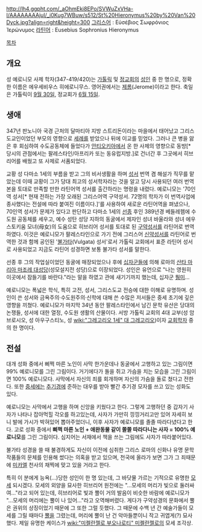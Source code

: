http://lh4.ggpht.com/_aOhmEki8EPo/SVWuZxVHa-I/AAAAAAAAjuI/_i0Kug7WBuw/s512/St%20Hieronymus%20by%20Van%20Dyck.jpg?align=right&height=300 [[그리스어]] : Εὐσέβιος Σωφρόνιος Ἱερώνυμος
[[라틴어]] : Eusebius Sophronius Hieronymus

[[목차]]
== 개요 ==
성 예로니모 사제 학자(347-419/420)는 [[가톨릭]] 및 [[정교회]]의 [[성인]] 중 한 명으로, 정확한 이름은 에우세비우스 히에로니무스. 영어권에서는 [[제롬]](Jerome)이라고 한다. 축일은 가톨릭이 [[9월 30일]], 정교회가 [[6월 15일]].

== 생애 ==
347년 판노니아 국경 근처의 달마티아 지방 스트리돈이라는 마을에서 태어났고 그리스도교인이었던 부모의 영향으로 [[세례]]를 받았으나 뒤에 이교를 믿었다. 그러나 큰 병을 앓은 후 회심하여 수도공동체에 들었다가 [[안티오키아]]에서 온 한 사제의 영향으로 동방[* 당시의 관점에서는 팔레스타인/아프리카 또는 동유럽지방.]로 건너간 후 그곳에서 히브리어를 배웠고 또 사제로 서품되었다.

교황 성 다마소 1세의 부름을 받고 그의 비서생활을 하며 [[성서]] 번역 겸 해설가 직무를 맡았는데 이때 교황이 그가 당대 최고의 성서학자라는 것을 알고 당시 사용되던 여러 번역본을 토대로 만족할 만한 라틴어역 성서를 출간하라는 명령을 내렸다. 예로니모는 '70인역 성서[* 현재 전하는 가장 오래된 그리스어역 구약성서. 72명의 학자가 이 번역사업에 종사했다는 전설에 따라 붙여진 이름이다.]'를 사용하여 새로운 라틴어역을 펴냈으나, 70인역 성서가 문제가 있다고 판단하고 다마소 1세의 [[선종]] 후인 389년경 베들레헴에 수도원 공동체를 세우고, 예수 성탄 성당 지하의 동굴에서 제자인 성녀 바울라와 성녀 에우스토키움 모녀(母女)의 도움으로 히브리어 성서를 토대로 된 [[구약성서]]를 라틴어로 번역하였다. 이것은 예로니모가 팔레스타인으로 가기 전에 그리스어 [[신약성서]]를 라틴어로 번역한 것과 함께 공인된 '[[불가타]](Vulgata) 성서'로서 가톨릭 교회에서 표준 라틴어 성서로 사용되었고 지금도 라틴어 성경하면 보통 불가타 성서를 말한다.

선종 후 그의 작업실이었던 동굴에 매장되었으나 후에 [[십자군]]들에 의해 로마의 [[산타 마리아 마조레 대성당]](성모설지전 성당)으로 이장되었다. 성인은 유언으로 "나는 영원히 이곳에서 잠들기를 바란다."라는 말을 하였고 관에 새기기까지 했는데, 십자군 [[뭥미]]...

예로니모는 폭넓은 학식, 특히 고전, 성서, 그리스도교 전승에 대한 이해로 유명하며. 성인이 쓴 성서와 금욕주의·수도원주의·신학에 대해 쓴 수많은 저서들은 중세 초기에 깊은 영향을 끼쳤다. 예로니모가 마지막 34년 동안 팔레스타인에서 남긴 문학 유산은 당대의 논쟁들, 성서에 대한 열정, 수도원 생활의 산물이다. 서방 가톨릭 교회의 4대 교부(성 암브로시오, 성 아우구스티노, 성 [[wiki:"그레고리오 1세" 대 그레고리오]])이자 [[교회학자]] 중의 한 명이다.

== 전설 ==
대개 성화 중에서 삐쩍 마른 노인이 사막 한가운데나 동굴에서 고행하고 있는 그림이면 99% 예로니모를 그린 그림이다. 거기에다가 돌을 쥐고 가슴을 치는 모습을 그린 그림이면 100% 예로니모다. 사막에서 자신의 죄를 회개하며 자신의 가슴을 돌로 쳤다고 전한다. 또한 [[중세]]에는 [[추기경]]에 준하는 대우를 받아 빨간 추기경 모자를 쓰고 있는 성화도 있다.

예로니모는 사막에서 고행을 하며 신앙을 키웠다고 한다. 그렇게 고행하던 중 갑자기 사자가 나타나 잡아먹힐 각오를 하고있는데, 사자가 가만히 낑낑거리고만 있어 자세히 보니 발에 가시가 박혀있어 뽑아주었더니, 이후 사자가 예로니모를 졸졸 따라다녔다고 한다. 고로 성화 중에서 '''삐쩍 마른 노인 + 애완동물 같이 쫄쫄 따라다니는 사자 = 100% 예로니모'''를 그린 그림이다.  심지어는 서재에서 책을 쓰는 그림에도 사자가 따라붙어있다.

불가타 성경을 쓸 때 불경하게도 자신이 이전에 심취한 그리스 로마의 신화나 유명 문학작품들의 문체를 인용해 썼다는 의혹을 받고 있으며, 천국에 올라가 보면 그가 그 죄때문에 [[미카엘]] 천사의 채찍에 맞고 있을 거라고 한다.

특히 이 분에게 능욕(...)당한 성인이 한 명 있는데, 그 바닷물 가르는 기적으로 유명한 [[모세]] 되시겠다. 모세의 외양을 묘사한 히브리어 원전에는 "...모세의 머리가 빛으로 둘러싸여..."라고 되어 있는데, 히브리어로 빛과 뿔이 거의 발음이 비슷한 바람에 예로니모가 "...모세의 머리에는 뿔이 나 있어..."라고 오역해버렸다. 게다가 구약성경의 문화에서 뿔은 권위의 상징이었기 때문에 그 또한 그럴 듯했다. 그 때문에 수백 년 간 예술가들이 모세를 그릴 때마다 [[뿔]]을 그렸는데, 머리에 뿔이 난 건 악마들뿐이니 작고 귀엽게(?) 묘사했다. 제일 유명한 케이스가 [[wiki:"미켈란젤로 부오나로티" 미켈란젤로]]의 모세 조각상.
